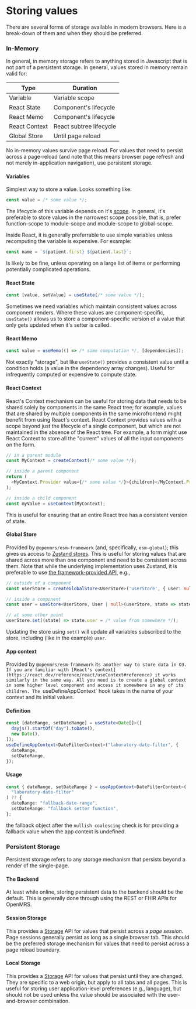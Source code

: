 # Storing values

There are several forms of storage available in modern browsers. Here is a break-down of them and when they should be preferred.

### In-Memory

In general, in memory storage refers to anything stored in Javascript that is not part of a persistent storage. In general, values stored in memory remain valid for:

| Type          | Duration                |
| ------------- | ----------------------- |
| Variable      | Variable scope          |
| React State   | Component's lifecycle   |
| React Memo    | Component's lifecycle   |
| React Context | React subtree lifecycle |
| Global Store  | Until page reload       |

No in-memory values survive page reload. For values that need to persist across a page-reload (and note that this means browser page refresh and not merely in-application navigation), use persistent storage.

#### Variables

Simplest way to store a value. Looks something like:

```ts
const value = /* some value */;
```

The lifecycle of this variable depends on it's [scope](https://developer.mozilla.org/en-US/docs/Glossary/Scope). In general, it's preferable to store values in the narrowest scope possible, that is, prefer function-scope to module-scope and module-scope to global-scope.

Inside React, it is generally preferrable to use simple variables unless recomputing the variable is expensive. For example:

```ts
const name = `${patient.first} ${patient.last}`;
```

Is likely to be fine, unless operating on a large list of items or performing potentially complicated operations.

#### React State

```ts
const [value, setValue] = useState(/* some value */);
```

Sometimes we need variables which maintain consistent values across component renders. Where these values are component-specific, `useState()` allows us to store a component-specific version of a value that only gets updated when it's setter is called.

#### React Memo

```ts
const value = useMemo(() => /* some computation */, [dependencies]);
```

Not exactly "storage", but like `useState()` provides a consistent value until a condition holds (a value in the dependency array changes). Useful for infrequently computed or expensive to compute state.

#### React Context

React's Context mechanism can be useful for storing data that needs to be shared solely by components in the same React tree; for example, values that are shared by multiple components in the same microfrontend might benefit from using React's context. React Context provides values with a scope beyond just the lifecycle of a single component, but which are not maintained in the absence of the React tree. For example, a form might use React Context to store all the "current" values of all the input components on the form.

```ts
// in a parent module
const MyContext = createContext(/* some value */);

// inside a parent component
return (
  <MyContext.Provider value={/* some value */}>{children}</MyContext.Provider>
);

// inside a child component
const myValue = useContext(MyContext);
```

This is useful for ensuring that an entire React tree has a consistent version of state.

#### Global Store

Provided by `@openmrs/esm-framework` (and, specifically, `esm-global`); this gives us access to [Zustand stores](https://github.com/pmndrs/zustand). This is useful for storing values that are shared across more than one component and need to be consistent across them. Note that while the underlying implementation uses Zustand, it is preferable to use [the framework-provided API](https://github.com/openmrs/openmrs-esm-core/blob/main/packages/framework/esm-framework/docs/API.md#store-functions), e.g.,

```ts
// outside of a component
const userStore = createGlobalStore<UserStore>('userStore', { user: null });

// inside a component
const user = useStore<UserStore, User | null>(userStore, state => state.user);

// at some other point
userStore.set((state) => state.user = /* value from somewhere */);
```

Updating the store using `set()` will update all variables subscribed to the store, including (like in the example) `user`.

#### App context

Provided by `@openmrs/esm-framework` it`s another way to store data in O3. If you are familiar with [React's context](https://react.dev/reference/react/useContext#reference) it works similarly in the same way. All you
need is to create a global context in some higher level component and access it somewhere in any of its children.
The `useDefineAppContext` hook takes in the name of your context and its initial values.

#### Definition

```ts
const [dateRange, setDateRange] = useState<Date[]>([
  dayjs().startOf("day").toDate(),
  new Date(),
]);
useDefineAppContext<DateFilterContext>("laboratory-date-filter", {
  dateRange,
  setDateRange,
});
```

#### Usage

```ts
const { dateRange, setDateRange } = useAppContext<DateFilterContext>(
  "laboratory-date-filter"
) ?? {
  dateRange: "fallback-date-range",
  setDateRange: "fallback setter function",
};
```

the fallback object after the `nullish coalescing` check is for providing a fallback value when the app context is undefined.

### Persistent Storage

Persistent storage refers to any storage mechanism that persists beyond a render of the single-page.

#### The Backend

At least while online, storing persistent data to the backend should be the default. This is generally done through using the REST or FHIR APIs for OpenMRS.

#### Session Storage

This provides a [Storage](https://developer.mozilla.org/en-US/docs/Web/API/Storage) API for values that persist across a _page session_. Page sessions generally persist as long as a single browser tab. This should be the preferred storage mechanism for values that need to persist across a page reload boundary.

#### Local Storage

This provides a [Storage](https://developer.mozilla.org/en-US/docs/Web/API/Storage) API for values that persist until they are changed. They are specific to a web origin, but apply to all tabs and all pages. This is useful for storing user application-level preferences (e.g., language), but should not be used unless the value should be associated with the user-and-browser combination.
